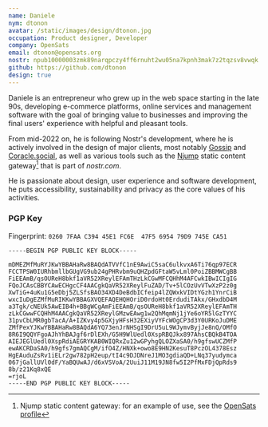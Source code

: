 ```yaml
---
name: Daniele
nym: dtonon
avatar: /static/images/design/dtonon.jpg
occupation: Product designer, Developer
company: OpenSats
email: dtonon@opensats.org
nostr: npub10000003zmk89narqpczy4ff6rnuht2wu05na7kpnh3mak7z2tqzsv8vwqk
github: https://github.com/dtonon
design: true
---
```


Daniele is an entrepreneur who grew up in the web space starting in the late
90s, developing e-commerce platforms, online services and management software
with the goal of bringing value to businesses and improving the final users'
experience with helpful and pleasant tools.

From mid-2022 on, he is following Nostr's development, where he is actively
involved in the design of major clients, most notably [Gossip](https://github.com/mikedilger/gossip) and [Coracle.social](https://coracle.social), as
well as various tools such as the [Njump](https://github.com/fiatjaf/njump) static content gateway[^1] that is part of
*nostr.com*.

He is passionate about design, user experience and software development, he puts
accessibility, sustainability and privacy as the core values of his activities.

[^1]: Njump static content gateway: for an example of use, see the [OpenSats profile](https://nostr.com/npub10pensatlcfwktnvjjw2dtem38n6rvw8g6fv73h84cuacxn4c28eqyfn34f)

### PGP Key

Fingerprint: `0260 7FAA C394 45E1 FC6E  47F5 6954 79D9 745E CA51`

```
-----BEGIN PGP PUBLIC KEY BLOCK-----

mDMEZMfMuRYJKwYBBAHaRw8BAQdATVVfC1nE9AwiC5saC6ulkvxA6Ti76qp97ECR
FCCTPSW0IURhbmllbGUgVG9ub24gPHRvbm9uQHZpdGFtaW5vLml0PoiZBBMWCgBB
FiEEAmB/qsOUReH8bkf1aVR52XReylEFAmTHzLkCGwMFCQHhM4AFCwkIBwICIgIG
FQoJCAsCBBYCAwECHgcCF4AACgkQaVR52XReylFuZAD/Tv+5lCOzUvVTwXzP2z0g
XwTiG+4uKu1G5eDbj5ZLSfsBAO34XD4DeBdbICfeip4lZQWxkVIDtYGzh1YnrCiB
wxcIuDgEZMfMuRIKKwYBBAGXVQEFAQEHQHOriD0rdoHt0ErdudiTAkx/GHxdbD4M
a3Tgk/cNEUk5AwEIB4h+BBgWCgAmFiEEAmB/qsOUReH8bkf1aVR52XReylEFAmTH
zLkCGwwFCQHhM4AACgkQaVR52XReylGMzwEAwg1w2QhMqmNj1jYe6oYR5lGzTYYC
31pvCbLMR0gbTacA/A+IZKvy4p5GXjyHFsH32EXiyVYFcWOgCP3d3Y0URKoJuDME
ZMfPexYJKwYBBAHaRw8BAQdA6YQ73enJrNHSgI9DrU5uL9WJymvByjJe8nQ/OMfO
8R6I9QQYFgoAJhYhBAJgf6rDlEXh/G5H9WlUedl0XspRBQJkx897AhsCBQkB4TOA
AIEJEGlUedl0XspRdiAEGRYKAB0WIQRxZu12wGPyhgQLOZXaSA0/h9gfswUCZMfP
ewAKCRDaSA0/h9gfs7gmAQCgM/ifO4Z/HNXk+owo8E9HN2KesuT8PczOL4378Esz
HgEAuduZsRv1iELr2gw782pH2eup/tI4c9DJDNreJ1MO3gdiaQD+LNq37yudymca
067jGallUVl0dF/YaBQUwAJ/d6xVSVoA/2UuiJ11M19JN8fw5I2PfMxFDjQpRds9
8b/z21Kq8xQE
=rjoL
-----END PGP PUBLIC KEY BLOCK-----
```
